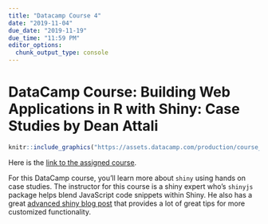 ```yaml
---
title: "Datacamp Course 4"
date: "2019-11-04"
due_date: "2019-11-19"
due_time: "11:59 PM"
editor_options: 
  chunk_output_type: console
---
```


# DataCamp Course: Building Web Applications in R with Shiny: Case Studies by Dean Attali


```r
knitr::include_graphics("https://assets.datacamp.com/production/course_3805/shields/original/shield_image_course_3805_20180131-12-kwbbfq?1517372954")
```

Here is the [link to the assigned course](https://www.datacamp.com/enterprise/dsba5122-visual-analytics-c9a5d247-7ed7-44d0-bed6-e8d85e26b19e/assignments/55383).

For this DataCamp course, you'll learn more about `shiny` using hands on case studies. The instructor for this course is a shiny expert who's `shinyjs` package helps blend JavaScript code snippets within Shiny. He also has a great [advanced shiny blog post](https://deanattali.com/blog/advanced-shiny-tips/) that provides a lot of great tips for more customized functionality.
